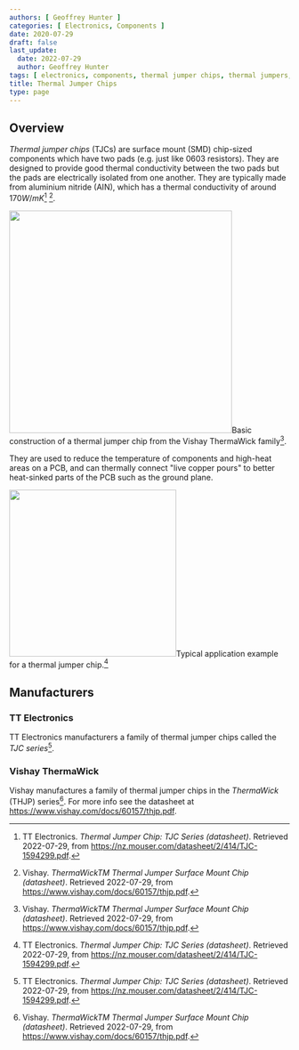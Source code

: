 ```yaml
---
authors: [ Geoffrey Hunter ]
categories: [ Electronics, Components ]
date: 2020-07-29
draft: false
last_update:
  date: 2022-07-29
  author: Geoffrey Hunter
tags: [ electronics, components, thermal jumper chips, thermal jumpers, ThermaWick, TJC ]
title: Thermal Jumper Chips
type: page
---
```



## Overview

_Thermal jumper chips_ (TJCs) are surface mount (SMD) chip-sized components which have two pads (e.g. just like 0603 resistors). They are designed to provide good thermal conductivity between the two pads but the pads are electrically isolated from one another. They are typically made from aluminium nitride (AIN), which has a thermal conductivity of around $170W/mK$[^bib-tt-elec-tjc-series-ds] [^bib-vishay-thermawick-series-ds].


<Image src={vishay_thermawick_construction_thjp} width="400px">Basic construction of a thermal jumper chip from the Vishay ThermaWick family[^bib-vishay-thermawick-series-ds].</Image>

They are used to reduce the temperature of components and high-heat areas on a PCB, and can thermally connect "live copper pours" to better heat-sinked parts of the PCB such as the ground plane. 


<Image src={tjc_application_example_tt_electronics} width="300px">Typical application example for a thermal jumper chip.[^bib-tt-elec-tjc-series-ds]</Image>

## Manufacturers

### TT Electronics

TT Electronics manufacturers a family of thermal jumper chips called the _TJC series_[^bib-tt-elec-tjc-series-ds].

### Vishay ThermaWick

Vishay manufactures a family of thermal jumper chips in the _ThermaWick_ (THJP) series[^bib-vishay-thermawick-series-ds]. For more info see the datasheet at https://www.vishay.com/docs/60157/thjp.pdf.

[^bib-tt-elec-tjc-series-ds]: TT Electronics. _Thermal Jumper Chip: TJC Series (datasheet)_. Retrieved 2022-07-29, from https://nz.mouser.com/datasheet/2/414/TJC-1594299.pdf.
[^bib-vishay-thermawick-series-ds]: Vishay. _ThermaWickTM Thermal Jumper Surface Mount Chip (datasheet)_. Retrieved 2022-07-29, from https://www.vishay.com/docs/60157/thjp.pdf.
